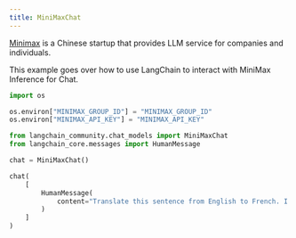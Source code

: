 ```yaml
---
title: MiniMaxChat
---
```


[Minimax](https://api.minimax.chat) is a Chinese startup that provides LLM service for companies and individuals.

This example goes over how to use LangChain to interact with MiniMax Inference for Chat.


```python
import os

os.environ["MINIMAX_GROUP_ID"] = "MINIMAX_GROUP_ID"
os.environ["MINIMAX_API_KEY"] = "MINIMAX_API_KEY"
```


```python
from langchain_community.chat_models import MiniMaxChat
from langchain_core.messages import HumanMessage
```


```python
chat = MiniMaxChat()
```


```python
chat(
    [
        HumanMessage(
            content="Translate this sentence from English to French. I love programming."
        )
    ]
)
```
